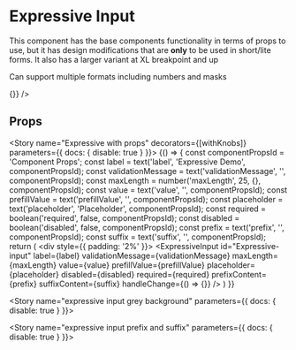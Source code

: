 
<Meta title="Components/Input/ExpressiveInput" component={ExpressiveInput} />

# Expressive Input

This component has the base components functionality in terms of props to use, but it has design modifications that are **only** to be used in short/lite forms. It also has a larger variant at XL breakpoint and up

Can support multiple formats including numbers and masks



<Preview>
  <Story name="Expressive">
    <div style={{ padding: '2%' }}>
      <ExpressiveInput
        label="Label"
        id="Expressive-input-one"
        placeholder="Placeholder"
        required={false}
        handleChange={() => {}}
      />
    </div>
  </Story>
</Preview>

## Props

<Props of={ExpressiveInput} />

<Story name="Expressive with props" decorators={[withKnobs]} parameters={{ docs: { disable: true } }}>
  {() => {
    const componentPropsId = 'Component Props';
    const label = text('label', 'Expressive Demo', componentPropsId);
    const validationMessage = text('validationMessage', '', componentPropsId);
    const maxLength = number('maxLength', 25, {}, componentPropsId);
    const value = text('value', '', componentPropsId);
    const prefillValue = text('prefillValue', '', componentPropsId);
    const placeholder = text('placeholder', 'Placeholder', componentPropsId);
    const required = boolean('required', false, componentPropsId);
    const disabled = boolean('disabled', false, componentPropsId);
    const prefix = text('prefix', '', componentPropsId);
    const suffix = text('suffix', '', componentPropsId);
    return (
      <div style={{ padding: '2%' }}>
        <ExpressiveInput
          id="Expressive-input"
          label={label}
          validationMessage={validationMessage}
          maxLength={maxLength}
          value={value}
          prefillValue={prefillValue}
          placeholder={placeholder}
          disabled={disabled}
          required={required}
          prefixContent={prefix}
          suffixContent={suffix}
          handleChange={() => {}}
        />
      </div>
    )
  }}
</Story>

<Story name="expressive input grey background"  parameters={{ docs: { disable: true } }}>
  <GreyBackgroundView />
</Story>

<Story name="expressive input prefix and suffix"  parameters={{ docs: { disable: true } }}>
  <PrefixSuffixView />
</Story>
